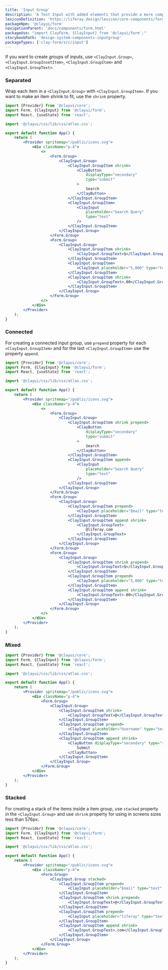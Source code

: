 ```yaml
---
title: 'Input Group'
description: 'A Text Input with added elements that provide a more complex input structure.'
lexiconDefinition: 'https://liferay.design/lexicon/core-components/forms/input-group/'
packageNpm: '@clayui/form'
navigationParent: 'docs/components/form.html'
packageUse: "import ClayForm, {ClayInput} from '@clayui/form';"
storybookPath: 'design-system-components-inputgroup'
packageTypes: ['clay-form/src/input']
---
```


If you want to create groups of inputs, use `<ClayInput.Group>`, `<ClayInput.GroupInsetItem>`, `<ClayInput.GroupItem>` and `<ClayInput.GroupText>`.

### Separated

Wrap each item in a `<ClayInput.Group>` with `<ClayInput.GroupItem>`. If you want to make an item shrink to fit, use the `shrink` property.

```jsx preview
import {Provider} from '@clayui/core';
import Form, {ClayInput} from '@clayui/form';
import React, {useState} from 'react';

import '@clayui/css/lib/css/atlas.css';

export default function App() {
	return (
		<Provider spritemap="/public/icons.svg">
			<div className="p-4">
				<>
					<Form.Group>
						<ClayInput.Group>
							<ClayInput.GroupItem shrink>
								<ClayButton
									displayType="secondary"
									type="submit"
								>
									Search
								</ClayButton>
							</ClayInput.GroupItem>
							<ClayInput.GroupItem>
								<ClayInput
									placeholder="Search Query"
									type="text"
								/>
							</ClayInput.GroupItem>
						</ClayInput.Group>
					</Form.Group>
					<Form.Group>
						<ClayInput.Group>
							<ClayInput.GroupItem shrink>
								<ClayInput.GroupText>$</ClayInput.GroupText>
							</ClayInput.GroupItem>
							<ClayInput.GroupItem>
								<ClayInput placeholder="5,000" type="text" />
							</ClayInput.GroupItem>
							<ClayInput.GroupItem shrink>
								<ClayInput.GroupText>.00</ClayInput.GroupText>
							</ClayInput.GroupItem>
						</ClayInput.Group>
					</Form.Group>
				</>
			</div>
		</Provider>
	);
}
```

### Connected

For creating a connected input group, use `prepend` property for each `<ClayInput.GroupItem>` and for the last `<ClayInput.GroupItem>` use the property `append`.

```jsx preview
import {Provider} from '@clayui/core';
import Form, {ClayInput} from '@clayui/form';
import React, {useState} from 'react';

import '@clayui/css/lib/css/atlas.css';

export default function App() {
	return (
		<Provider spritemap="/public/icons.svg">
			<div className="p-4">
				<>
					<Form.Group>
						<ClayInput.Group>
							<ClayInput.GroupItem shrink prepend>
								<ClayButton
									displayType="secondary"
									type="submit"
								>
									Search
								</ClayButton>
							</ClayInput.GroupItem>
							<ClayInput.GroupItem append>
								<ClayInput
									placeholder="Search Query"
									type="text"
								/>
							</ClayInput.GroupItem>
						</ClayInput.Group>
					</Form.Group>
					<Form.Group>
						<ClayInput.Group>
							<ClayInput.GroupItem prepend>
								<ClayInput placeholder="Email" type="text" />
							</ClayInput.GroupItem>
							<ClayInput.GroupItem append shrink>
								<ClayInput.GroupText>
									@liferay.com
								</ClayInput.GroupText>
							</ClayInput.GroupItem>
						</ClayInput.Group>
					</Form.Group>
					<Form.Group>
						<ClayInput.Group>
							<ClayInput.GroupItem shrink prepend>
								<ClayInput.GroupText>$</ClayInput.GroupText>
							</ClayInput.GroupItem>
							<ClayInput.GroupItem prepend>
								<ClayInput placeholder="5,000" type="text" />
							</ClayInput.GroupItem>
							<ClayInput.GroupItem append shrink>
								<ClayInput.GroupText>.00</ClayInput.GroupText>
							</ClayInput.GroupItem>
						</ClayInput.Group>
					</Form.Group>
				</>
			</div>
		</Provider>
	);
}
```

### Mixed

```jsx preview
import {Provider} from '@clayui/core';
import Form, {ClayInput} from '@clayui/form';
import React, {useState} from 'react';

import '@clayui/css/lib/css/atlas.css';

export default function App() {
	return (
		<Provider spritemap="/public/icons.svg">
			<div className="p-4">
				<Form.Group>
					<ClayInput.Group>
						<ClayInput.GroupItem shrink>
							<ClayInput.GroupText>@</ClayInput.GroupText>
						</ClayInput.GroupItem>
						<ClayInput.GroupItem prepend>
							<ClayInput placeholder="Username" type="text" />
						</ClayInput.GroupItem>
						<ClayInput.GroupItem append shrink>
							<ClayButton displayType="secondary" type="submit">
								Submit
							</ClayButton>
						</ClayInput.GroupItem>
					</ClayInput.Group>
				</Form.Group>
			</div>
		</Provider>
	);
}
```

### Stacked

For creating a stack of the items inside a item group, use `stacked` property in the `<ClayInput.Group>` and use `shrink` property for using in screens sizes less than 576px.

```jsx preview
import {Provider} from '@clayui/core';
import Form, {ClayInput} from '@clayui/form';
import React, {useState} from 'react';

import '@clayui/css/lib/css/atlas.css';

export default function App() {
	return (
		<Provider spritemap="/public/icons.svg">
			<div className="p-4">
				<Form.Group>
					<ClayInput.Group stacked>
						<ClayInput.GroupItem prepend>
							<ClayInput placeholder="Email" type="text" />
						</ClayInput.GroupItem>
						<ClayInput.GroupItem shrink prepend>
							<ClayInput.GroupText>@</ClayInput.GroupText>
						</ClayInput.GroupItem>
						<ClayInput.GroupItem prepend>
							<ClayInput placeholder="liferay" type="text" />
						</ClayInput.GroupItem>
						<ClayInput.GroupItem append shrink>
							<ClayInput.GroupText>.com</ClayInput.GroupText>
						</ClayInput.GroupItem>
					</ClayInput.Group>
				</Form.Group>
			</div>
		</Provider>
	);
}
```
